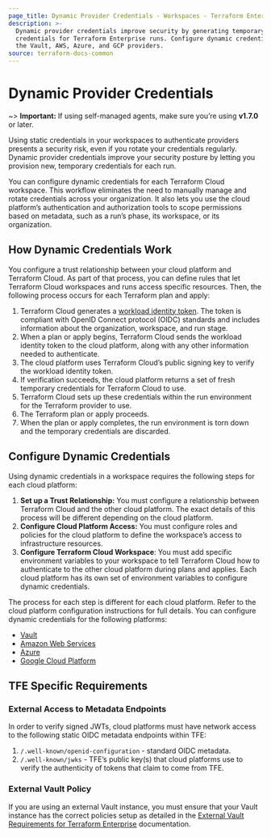 ```yaml
---
page_title: Dynamic Provider Credentials - Workspaces - Terraform Enterprise
description: >-
  Dynamic provider credentials improve security by generating temporary
  credentials for Terraform Enterprise runs. Configure dynamic credentials for
  the Vault, AWS, Azure, and GCP providers.
source: terraform-docs-common
---
```


# Dynamic Provider Credentials

~> **Important:** If using self-managed agents, make sure you’re using **v1.7.0** or later.

Using static credentials in your workspaces to authenticate providers presents a security risk, even if you rotate your credentials regularly. Dynamic provider credentials improve your security posture by letting you provision new, temporary credentials for each run.

You can configure dynamic credentials for each Terraform Cloud workspace. This workflow eliminates the need to manually manage and rotate credentials across your organization. It also lets you use the cloud platform’s authentication and authorization tools to scope permissions based on metadata, such as a run’s phase, its workspace, or its organization.

## How Dynamic Credentials Work

You configure a trust relationship between your cloud platform and Terraform Cloud. As part of that process, you can define rules that let Terraform Cloud workspaces and runs access specific resources. Then, the following process occurs for each Terraform plan and apply:

1.  Terraform Cloud generates a [workload identity token](/terraform/enterprise/workspaces/dynamic-provider-credentials/workload-identity-tokens). The token is compliant with OpenID Connect protocol (OIDC) standards and includes information about the organization, workspace, and run stage.
2.  When a plan or apply begins, Terraform Cloud sends the workload identity token to the cloud platform, along with any other information needed to authenticate.
3.  The cloud platform uses Terraform Cloud’s public signing key to verify the workload identity token.
4.  If verification succeeds, the cloud platform returns a set of fresh temporary credentials for Terraform Cloud to use.
5.  Terraform Cloud sets up these credentials within the run environment for the Terraform provider to use.
6.  The Terraform plan or apply proceeds.
7.  When the plan or apply completes, the run environment is torn down and the temporary credentials are discarded.

## Configure Dynamic Credentials

Using dynamic credentials in a workspace requires the following steps for each cloud platform:

1.  **Set up a Trust Relationship:** You must configure a relationship between Terraform Cloud and the other cloud platform. The exact details of this process will be different depending on the cloud platform.
2.  **Configure Cloud Platform Access:** You must configure roles and policies for the cloud platform to define the workspace’s access to infrastructure resources.
3.  **Configure Terraform Cloud Workspace**: You must add specific environment variables to your workspace to tell Terraform Cloud how to authenticate to the other cloud platform during plans and applies. Each cloud platform has its own set of environment variables to configure dynamic credentials.

The process for each step is different for each cloud platform. Refer to the cloud platform configuration instructions for full details. You can configure dynamic credentials for the following platforms:

-   [Vault](/terraform/enterprise/workspaces/dynamic-provider-credentials/vault-configuration)
-   [Amazon Web Services](/terraform/enterprise/workspaces/dynamic-provider-credentials/aws-configuration)
-   [Azure](/terraform/enterprise/workspaces/dynamic-provider-credentials/azure-configuration)
-   [Google Cloud Platform](/terraform/enterprise/workspaces/dynamic-provider-credentials/gcp-configuration)

## TFE Specific Requirements

### External Access to Metadata Endpoints

In order to verify signed JWTs, cloud platforms must have network access to the following static OIDC metadata endpoints within TFE:

1.  `/.well-known/openid-configuration` - standard OIDC metadata.
2.  `/.well-known/jwks` - TFE’s public key(s) that cloud platforms use to verify the authenticity of tokens that claim to come from TFE.

### External Vault Policy

If you are using an external Vault instance, you must ensure that your Vault instance has the correct policies setup as detailed in the [External Vault Requirements for Terraform Enterprise](/terraform/enterprise/requirements/data-storage/vault) documentation.
